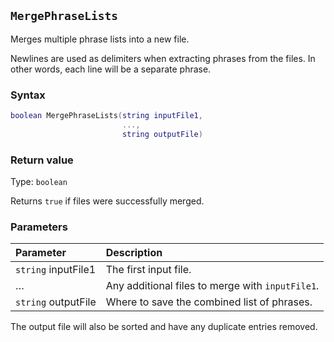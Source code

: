 ::: {.minipage data-latex="{\textwidth}"}
## `MergePhraseLists`

Merges multiple phrase lists into a new file.

Newlines are used as delimiters when extracting phrases from the files.
In other words, each line will be a separate phrase.

### Syntax {-}

``` .lua
boolean MergePhraseLists(string inputFile1,
                         ...,
                         string outputFile)
```

### Return value {-}

Type: `boolean`

Returns `true` if files were successfully merged.

### Parameters {-}

**Parameter** | **Description**
| :-- | :-- |
| `string` inputFile1 | The first input file. |
| ... | Any additional files to merge with `inputFile1`. |
| `string` outputFile | Where to save the combined list of phrases. | 

:::: {.callout-note}
The output file will also be sorted and have any duplicate entries removed.
::::
:::
